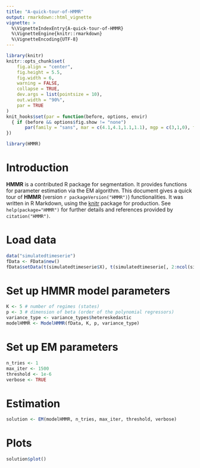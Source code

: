 ```yaml
---
title: "A-quick-tour-of-HMMR"
output: rmarkdown::html_vignette
vignette: >
  %\VignetteIndexEntry{A-quick-tour-of-HMMR}
  %\VignetteEngine{knitr::rmarkdown}
  %\VignetteEncoding{UTF-8}
---
```


```r
library(knitr)
knitr::opts_chunk$set(
	fig.align = "center",
	fig.height = 5.5,
	fig.width = 6,
	warning = FALSE,
	collapse = TRUE,
	dev.args = list(pointsize = 10),
	out.width = "90%",
	par = TRUE
)
knit_hooks$set(par = function(before, options, envir)
  { if (before && options$fig.show != "none") 
       par(family = "sans", mar = c(4.1,4.1,1.1,1.1), mgp = c(3,1,0), tcl = -0.5)
})
```

```r
library(HMMR)
```

# Introduction

**HMMR** is a contributed R package for segmentation. It provides functions for parameter estimation via the EM algorithm. This document gives a quick tour of **HMMR** (version `r packageVersion("HMMR")`) functionalities. It was written in R Markdown, using the [knitr](https://cran.r-project.org/package=knitr) package for production. 
See `help(package="HMMR")` for further details and references provided by `citation("HMMR")`.

# Load data

```r
data("simulatedtimeserie")
fData <- FData$new()
fData$setData(t(simulatedtimeserie$X), t(simulatedtimeserie[, 2:ncol(simulatedtimeserie)]))
```

# Set up HMMR model parameters

```r
K <- 5 # number of regimes (states)
p <- 3 # dimension of beta (order of the polynomial regressors)
variance_type <- variance_types$hetereskedastic
modelHMMR <- ModelHMMR(fData, K, p, variance_type)
```

# Set up EM parameters

```r
n_tries <- 1
max_iter <- 1500
threshold <- 1e-6
verbose <- TRUE
```

# Estimation

```r
solution <- EM(modelHMMR, n_tries, max_iter, threshold, verbose)
```


# Plots

```r
solution$plot()
```
